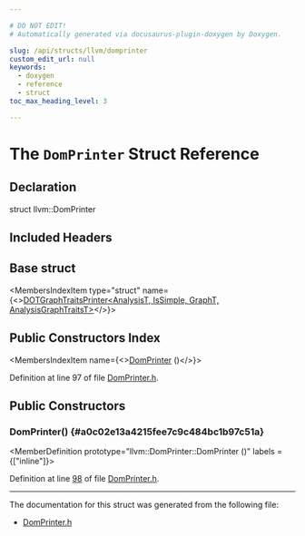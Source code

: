 ```yaml
---

# DO NOT EDIT!
# Automatically generated via docusaurus-plugin-doxygen by Doxygen.

slug: /api/structs/llvm/domprinter
custom_edit_url: null
keywords:
  - doxygen
  - reference
  - struct
toc_max_heading_level: 3

---
```





# The `DomPrinter` Struct Reference

<DoxygenPage pluginConfig={pluginConfig}>



## Declaration

<CodeBlock>struct llvm::DomPrinter</CodeBlock>

## Included Headers

<IncludesList>
<IncludesListItem
  filePath="llvm/Analysis/DomPrinter.h"
  permalink="/docs/api/files/include/include/llvm/include/llvm/analysis/domprinter-h"
  isLocal="true" />
</IncludesList>

## Base struct

<MembersIndex>

<MembersIndexItem
  type="struct"
  name={<><a href="/docs/api/structs/llvm/dotgraphtraitsprinter">DOTGraphTraitsPrinter&lt;AnalysisT, IsSimple, GraphT, AnalysisGraphTraitsT&gt;</a></>}>
</MembersIndexItem>

</MembersIndex>

## Public Constructors Index

<MembersIndex>

<MembersIndexItem
  name={<><a href="#a0c02e13a4215fee7c9c484bc1b97c51a">DomPrinter</a> ()</>}>
</MembersIndexItem>

</MembersIndex>


Definition at line 97 of file <a href="/docs/api/files/include/include/llvm/include/llvm/analysis/domprinter-h">DomPrinter.h</a>.

<SectionDefinition>

## Public Constructors

### DomPrinter() {#a0c02e13a4215fee7c9c484bc1b97c51a}

<MemberDefinition
  prototype="llvm::DomPrinter::DomPrinter ()"
  labels = {["inline"]}>

Definition at line <a href="/docs/api/files/include/include/llvm/include/llvm/analysis/domprinter-h/#l00098">98</a> of file <a href="/docs/api/files/include/include/llvm/include/llvm/analysis/domprinter-h">DomPrinter.h</a>.
</MemberDefinition>

</SectionDefinition>

<hr/>

The documentation for this struct was generated from the following file:

<ul>
<li><a href="/docs/api/files/include/include/llvm/include/llvm/analysis/domprinter-h">DomPrinter.h</a></li>
</ul>

</DoxygenPage>
